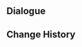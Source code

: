 {{Genius Invokation TCG Stage
|title        = Consecrated Flying Serpent's Assault
|type         = Friendly Fracas
|group        = Tavern Challenge
|character    = Night Pilot
|requirement  = 8
|introduction = "Meow." "Cats are very sensitive to danger, and that of course includes the movements of poisonous snakes..."<br>{{color|bp|Special Rule: This opponent engages in a Duel with you rather than an Adventure Challenge. The Consecrated Flying Serpent starts with the Talent Card "Deathly Cyclone" equipped.}}
|objective_1  = Achieve victory
|reward_1     = Consecrated Flying Serpent*1
|objective_2  = Achieve victory within 5 Rounds
|reward_2     = Deathly Cyclone*1
|objective_3  = Achieve victory with characters defeated less than twice during the battle
|reward_3     = Deathly Cyclone*1
|lineup       = Consecrated Flying Serpent;Consecrated Flying Serpent
|action       = Underwater Treasure Hunt;Underwater Treasure Hunt;Kusava;Kusava;Central Laboratory Ruins;Central Laboratory Ruins;Sir Arthur;Sir Arthur;Strategize;Strategize;Liyue Harbor Wharf;Liyue Harbor Wharf;Treasure-Seeking Seelie;Treasure-Seeking Seelie;The Mausoleum of King Deshret;The Mausoleum of King Deshret;Vourukasha's Glow;Vourukasha's Glow;Adeptus' Temptation;Adeptus' Temptation;Weeping Willow of the Lake;Weeping Willow of the Lake;Sweet Madame;Sweet Madame;The Bestest Travel Companion!;The Bestest Travel Companion!;Lumenstone Adjuvant;Lumenstone Adjuvant;Jade Chamber;Jade Chamber
|reserve      = 
}}

==Dialogue==
{{Transclude|Genius Invokation TCG/Stage/Night Pilot/Consecrated Flying Serpent's Assault}}

==Change History==
{{Change History|4.7}}